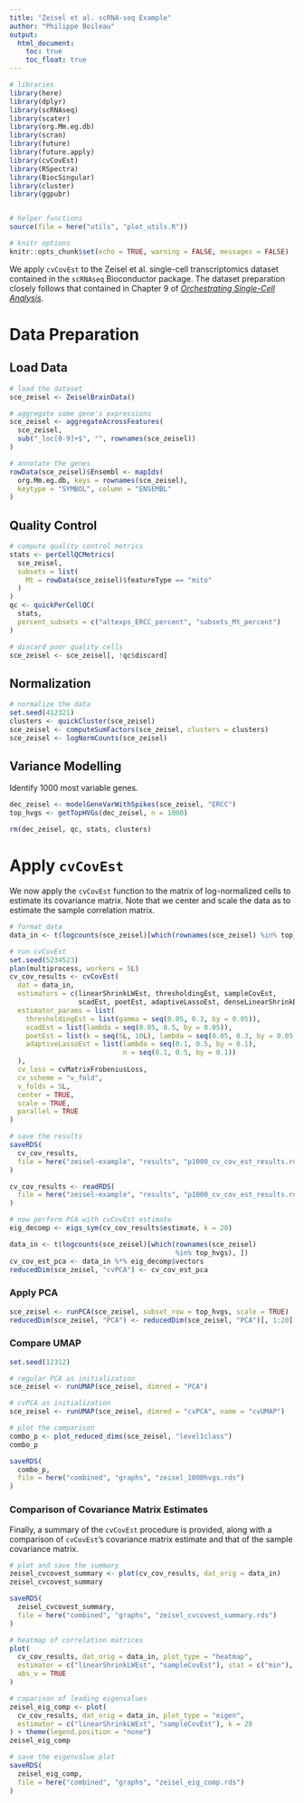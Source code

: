 ```yaml
---
title: "Zeisel et al. scRNA-seq Example"
author: "Philippe Boileau"
output:
  html_document:
    toc: true
    toc_float: true
---
```


```r
# libraries
library(here)
library(dplyr)
library(scRNAseq)
library(scater)
library(org.Mm.eg.db)
library(scran)
library(future)
library(future.apply)
library(cvCovEst)
library(RSpectra)
library(BiocSingular)
library(cluster)
library(ggpubr)


# helper functions
source(file = here("utils", "plot_utils.R"))

# knitr options
knitr::opts_chunk$set(echo = TRUE, warning = FALSE, messages = FALSE)
```


We apply `cvCovEst` to the Zeisel et al. single-cell transcriptomics dataset
contained in the `scRNAseq` Bioconductor package. The dataset preparation
closely follows that contained in Chapter 9 of
[*Orchestrating Single-Cell Analysis*](https://osca.bioconductor.org/dimensionality-reduction.html).

# Data Preparation

## Load Data

```r
# load the dataset
sce_zeisel <- ZeiselBrainData()

# aggregate some gene's expressions
sce_zeisel <- aggregateAcrossFeatures(
  sce_zeisel,
  sub("_loc[0-9]+$", "", rownames(sce_zeisel))
)

# annotate the genes
rowData(sce_zeisel)$Ensembl <- mapIds(
  org.Mm.eg.db, keys = rownames(sce_zeisel),
  keytype = "SYMBOL", column = "ENSEMBL"
)
```

## Quality Control

```r
# compute quality control metrics
stats <- perCellQCMetrics(
  sce_zeisel,
  subsets = list(
    Mt = rowData(sce_zeisel)$featureType == "mito"
  )
)
qc <- quickPerCellQC(
  stats,
  percent_subsets = c("altexps_ERCC_percent", "subsets_Mt_percent")
)

# discard poor quality cells
sce_zeisel <- sce_zeisel[, !qc$discard]
```

## Normalization

```r
# normalize the data
set.seed(412321)
clusters <- quickCluster(sce_zeisel)
sce_zeisel <- computeSumFactors(sce_zeisel, clusters = clusters)
sce_zeisel <- logNormCounts(sce_zeisel)
```

## Variance Modelling

Identify 1000 most variable genes.

```r
dec_zeisel <- modelGeneVarWithSpikes(sce_zeisel, "ERCC")
top_hvgs <- getTopHVGs(dec_zeisel, n = 1000)
```

```r
rm(dec_zeisel, qc, stats, clusters)
```


# Apply `cvCovEst`

We now apply the `cvCovEst` function to the matrix of log-normalized cells to
estimate its covariance matrix. Note that we center and scale the data as to
estimate the sample correlation matrix.

```r
# format data
data_in <- t(logcounts(sce_zeisel)[which(rownames(sce_zeisel) %in% top_hvgs), ])

# run cvCovEst
set.seed(5234523)
plan(multiprocess, workers = 5L)
cv_cov_results <- cvCovEst(
  dat = data_in,
  estimators = c(linearShrinkLWEst, thresholdingEst, sampleCovEst,
                 scadEst, poetEst, adaptiveLassoEst, denseLinearShrinkEst),
  estimator_params = list(
    thresholdingEst = list(gamma = seq(0.05, 0.3, by = 0.05)),
    scadEst = list(lambda = seq(0.05, 0.5, by = 0.05)),
    poetEst = list(k = seq(5L, 10L), lambda = seq(0.05, 0.3, by = 0.05)),
    adaptiveLassoEst = list(lambda = seq(0.1, 0.5, by = 0.1),
                            n = seq(0.1, 0.5, by = 0.1))
  ),
  cv_loss = cvMatrixFrobeniusLoss,
  cv_scheme = "v_fold",
  v_folds = 5L,
  center = TRUE,
  scale = TRUE,
  parallel = TRUE
)

# save the results
saveRDS(
  cv_cov_results,
  file = here("zeisel-example", "results", "p1000_cv_cov_est_results.rds")
)
```

```r
cv_cov_results <- readRDS(
  file = here("zeisel-example", "results", "p1000_cv_cov_est_results.rds")
)

# now perform PCA with cvCovEst estimate
eig_decomp <- eigs_sym(cv_cov_results$estimate, k = 20)

data_in <- t(logcounts(sce_zeisel)[which(rownames(sce_zeisel)
                                         %in% top_hvgs), ])
cv_cov_est_pca <- data_in %*% eig_decomp$vectors
reducedDim(sce_zeisel, "cvPCA") <- cv_cov_est_pca
```


### Apply PCA

```r
sce_zeisel <- runPCA(sce_zeisel, subset_row = top_hvgs, scale = TRUE)
reducedDim(sce_zeisel, "PCA") <- reducedDim(sce_zeisel, "PCA")[, 1:20]
```

### Compare UMAP

```r
set.seed(12312)

# regular PCA as initialization
sce_zeisel <- runUMAP(sce_zeisel, dimred = "PCA")

# cvPCA as initialization
sce_zeisel <- runUMAP(sce_zeisel, dimred = "cvPCA", name = "cvUMAP")

# plot the comparison
combo_p <- plot_reduced_dims(sce_zeisel, "level1class")
combo_p

saveRDS(
  combo_p,
  file = here("combined", "graphs", "zeisel_1000hvgs.rds")
)
```


### Comparison of Covariance Matrix Estimates

Finally, a summary of the `cvCovEst` procedure is provided, along with a
comparison of `cvCovEst`'s covariance matrix estimate and that of the sample
covariance matrix. 

```r
# plot and save the summary
zeisel_cvcovest_summary <- plot(cv_cov_results, dat_orig = data_in)
zeisel_cvcovest_summary

saveRDS(
  zeisel_cvcovest_summary,
  file = here("combined", "graphs", "zeisel_cvcovest_summary.rds")
)
```

```r
# heatmap of correlation matrices
plot(
  cv_cov_results, dat_orig = data_in, plot_type = "heatmap",
  estimator = c("linearShrinkLWEst", "sampleCovEst"), stat = c("min"),
  abs_v = TRUE
)

# coparison of leading eigenvalues
zeisel_eig_comp <- plot(
  cv_cov_results, dat_orig = data_in, plot_type = "eigen",
  estimator = c("linearShrinkLWEst", "sampleCovEst"), k = 20
) + theme(legend.position = "none")
zeisel_eig_comp

# save the eigenvalue plot
saveRDS(
  zeisel_eig_comp,
  file = here("combined", "graphs", "zeisel_eig_comp.rds")
)
```
